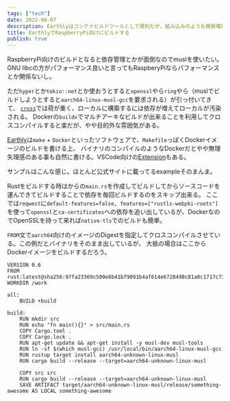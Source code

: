 ```yaml
---
tags: ["tech"]
date: 2022-06-07
description: Earthlyはコンテナビルドツールとして便利だが、組み込みのような開発環境構築が面倒なビルドにも便利
title: EarthlyでRaspberryPi向けにビルドする
publish: true
---
```


RaspberryPi向けのビルドとなると依存管理とかが面倒なのでmuslを使いたい。
GNU libcの方がパフォーマンス良いと言ってもRaspberyPiならパフォーマンスとか関係ないし。

ただ`hyper`とか`tokio::net`とか使おうとすると`openssl`やら`ring`やら（muslでビルドしようとすると`aarch64-linux-musl-gcc`を要求される）が引っ付いてきて、
[`cross`](https://github.com/cross-rs/cross)では荷が重く、ローカルに構築するには依存が増えてローカルが汚染される。
Dockerの`buildx`でマルチアーキなビルドが出来ることを利用してクロスコンパイルすると楽だが、やや目的外な雰囲気がある。

[Earthly](https://earthly.dev)は`make` + `Docker`といったソフトウェアで、`Makefile`っぽくDockerイメージのビルドを書ける上、
バイナリのコンパイルのようなDockerだとやや無理矢理感のある事も自然に書ける。VSCode向けの[Extension](https://marketplace.visualstudio.com/items?itemName=earthly.earthfile-syntax-highlighting)もある。

サンプルはこんな感じ。ほとんど公式サイトに載ってるexampleそのまんま。

Rustをビルドする時はからの`main.rs`を作成してビルドしてからソースコードを運んできてビルドすることで依存を毎回ビルドするのをスキップ出来る。
ここでは`reqwest`に`default-features=false, features=["rustls-webpki-roots"]`を使って`openssl`と`ca-certificates`への依存を追い出しているが、DockerなのでOpenSSLを持って来れば`native-tls`でのビルドも簡単。

`FROM`文で`aarch64`向けのイメージのDigestを指定してクロスコンパイルさせている。この例だとバイナリをそのまま出しているが、
大抵の場合はここからDockerイメージをビルドするだろう。

```text title=Earthfile
VERSION 0.6
FROM rust:latest@sha256:97fa23369c500e6b41bf9091b4af614e6728498c81a0c1717c73480085eefb9e
WORKDIR /work

all:
    BUILD +build

build:
    RUN mkdir src
    RUN echo "fn main(){}" > src/main.rs
    COPY Cargo.toml .
    COPY Cargo.lock .
    RUN apt-get update && apt-get install -y musl-dev musl-tools
    RUN ln -sf $(which musl-gcc) /usr/local/bin/aarch64-linux-musl-gcc
    RUN rustup target install aarch64-unknown-linux-musl
    RUN cargo build --release --target=aarch64-unknown-linux-musl

    COPY src src
    RUN cargo build --release --target=aarch64-unknown-linux-musl
    SAVE ARTIFACT target/aarch64-unknown-linux-musl/release/something-awesome AS LOCAL something-awesome
```
